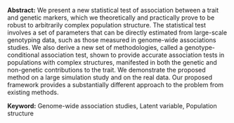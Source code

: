 <span>**Abstract:**</span> We present a new statistical test of
association between a trait and genetic markers, which we theoretically
and practically prove to be robust to arbitrarily complex population
structure. The statistical test involves a set of parameters that can be
directly estimated from large-scale genotyping data, such as those
measured in genome-wide associations studies. We also derive a new set
of methodologies, called a genotype-conditional association test, shown
to provide accurate association tests in populations with complex
structures, manifested in both the genetic and non-genetic contributions
to the trait. We demonstrate the proposed method on a large simulation
study and on the real data. Our proposed framework provides a
substantially different approach to the problem from existing methods.

<span>**Keyword:**</span> Genome-wide association studies, Latent
variable, Population structure

